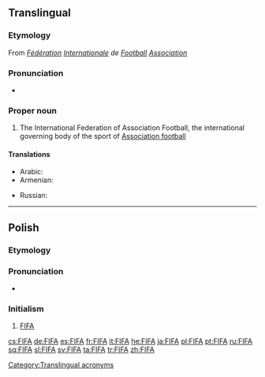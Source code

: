 {{also|fifa|Fifa|fi fa|fi. fa.}}
==Translingual==
{{wikipedia}}

===Etymology===
From {{etyl|fr|mul}} ''[[fédération|Fédération]] [[international|Internationale]] de [[football#French|Football]] [[association#French|Association]]''

===Pronunciation===
* {{a|English}} {{IPA|/ˈfiːfə/|lang=mul}}

===Proper noun===
{{en-proper noun}}

# {{lb|mul|football}} The International Federation of Association Football, the international governing body of the sport of [[association football|Association football]]

====Translations====
{{trans-top|the International Federation of Association Football}}
* Arabic: {{t|ar|فيفا}}
* Armenian: {{t|hy|ՖԻՖԱ}}
{{trans-mid}}
* Russian: {{t+|ru|ФИФА́}}
{{trans-bottom}}

[[Category:Translingual acronyms]]

----

==Polish==

===Etymology===
{{etyl|en|pl}} {{m|en|FIFA}}

===Pronunciation===
* {{IPA|/ˈfifa/|lang=pl}}

===Initialism===
{{rfc-header|Initialism}}
{{head|pl|initialism|g=f}}

# [[#English|FIFA]]

[[cs:FIFA]]
[[de:FIFA]]
[[es:FIFA]]
[[fr:FIFA]]
[[it:FIFA]]
[[he:FIFA]]
[[ja:FIFA]]
[[pl:FIFA]]
[[pt:FIFA]]
[[ru:FIFA]]
[[sq:FIFA]]
[[sl:FIFA]]
[[sv:FIFA]]
[[ta:FIFA]]
[[tr:FIFA]]
[[zh:FIFA]]